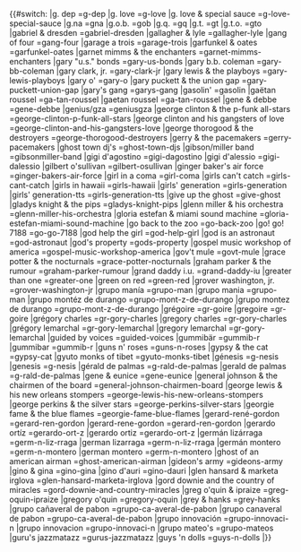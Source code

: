 <noinclude>
{{notice|This is a subtemplate of BillboardDecode, and should not be called directly}}</noinclude><includeonly>{{#switch:{{lc:{{{1}}}}}
|g. dep =g-dep
|g. love =g-love
|g. love & special sauce =g-love-special-sauce
|g.na =gna
|g.o.b. =gob
|g.q. =gq
|g.t. =gt
|g.t.o. =gto
|gabriel & dresden =gabriel-dresden
|gallagher & lyle =gallagher-lyle
|gang of four =gang-four
|garage a trois =garage-trois
|garfunkel & oates =garfunkel-oates
|garnet mimms & the enchanters =garnet-mimms-enchanters
|gary "u.s." bonds =gary-us-bonds
|gary b.b. coleman =gary-bb-coleman
|gary clark, jr. =gary-clark-jr
|gary lewis & the playboys =gary-lewis-playboys
|gary o' =gary-o
|gary puckett & the union gap =gary-puckett-union-gap
|gary's gang =garys-gang
|gasolin' =gasolin
|gaëtan roussel =ga-tan-roussel
|gaetan roussel =ga-tan-roussel
|gene & debbe =gene-debbe
|genius/gza =geniusgza
|george clinton & the p-funk all-stars =george-clinton-p-funk-all-stars
|george clinton and his gangsters of love =george-clinton-and-his-gangsters-love
|george thorogood & the destroyers =george-thorogood-destroyers
|gerry & the pacemakers =gerry-pacemakers
|ghost town dj's =ghost-town-djs
|gibson/miller band =gibsonmiller-band
|gigi d'agostino =gigi-dagostino
|gigi d'alessio =gigi-dalessio
|gilbert o'sullivan =gilbert-osullivan
|ginger baker's air force =ginger-bakers-air-force
|girl in a coma =girl-coma
|girls can't catch =girls-cant-catch
|girls in hawaii =girls-hawaii
|girls' generation =girls-generation
|girls' generation-tts =girls-generation-tts
|give up the ghost =give-ghost
|gladys knight & the pips =gladys-knight-pips
|glenn miller & his orchestra =glenn-miller-his-orchestra
|gloria estefan & miami sound machine =gloria-estefan-miami-sound-machine
|go back to the zoo =go-back-zoo
|go! go! 7188 =go-go-7188
|god help the girl =god-help-girl
|god is an astronaut =god-astronaut
|god's property =gods-property
|gospel music workshop of america =gospel-music-workshop-america
|gov't mule =govt-mule
|grace potter & the nocturnals =grace-potter-nocturnals
|graham parker & the rumour =graham-parker-rumour
|grand daddy i.u. =grand-daddy-iu
|greater than one =greater-one
|green on red =green-red
|grover washington, jr. =grover-washington-jr
|grupo manía =grupo-man
|grupo mania =grupo-man
|grupo montéz de durango =grupo-mont-z-de-durango
|grupo montez de durango =grupo-mont-z-de-durango
|grégoire =gr-goire
|gregoire =gr-goire
|grégory charles =gr-gory-charles
|gregory charles =gr-gory-charles
|grégory lemarchal =gr-gory-lemarchal
|gregory lemarchal =gr-gory-lemarchal
|guided by voices =guided-voices
|gummibär =gummib-r
|gummibar =gummib-r
|guns n' roses =guns-n-roses
|gypsy & the cat =gypsy-cat
|gyuto monks of tibet =gyuto-monks-tibet
|génesis =g-nesis
|genesis =g-nesis
|gérald de palmas =g-rald-de-palmas
|gerald de palmas =g-rald-de-palmas
|gene & eunice =gene-eunice
|general johnson & the chairmen of the board =general-johnson-chairmen-board
|george lewis & his new orleans stompers =george-lewis-his-new-orleans-stompers
|george perkins & the silver stars =george-perkins-silver-stars
|georgie fame & the blue flames =georgie-fame-blue-flames
|gerard-rené-gordon =gerard-ren-gordon
|gerard-rene-gordon =gerard-ren-gordon
|gerardo ortíz =gerardo-ort-z
|gerardo ortiz =gerardo-ort-z
|germán lizárraga =germ-n-liz-rraga
|german lizarraga =germ-n-liz-rraga
|germán montero =germ-n-montero
|german montero =germ-n-montero
|ghost of an american airman =ghost-american-airman
|gideon's army =gideons-army
|gino & gina =gino-gina
|gino d'auri =gino-dauri
|glen hansard & marketa irglova =glen-hansard-marketa-irglova
|gord downie and the country of miracles =gord-downie-and-country-miracles
|greg o'quin & ipraize =greg-oquin-ipraize
|gregory o'quin =gregory-oquin
|grey & hanks =grey-hanks
|grupo cañaveral de pabon =grupo-ca-averal-de-pabon
|grupo canaveral de pabon =grupo-ca-averal-de-pabon
|grupo innovación =grupo-innovaci-n
|grupo innovacion =grupo-innovaci-n
|grupo mateo's =grupo-mateos
|guru's jazzmatazz =gurus-jazzmatazz
|guys 'n dolls =guys-n-dolls
|{{urlencode:{{{1}}}}}}}</includeonly>